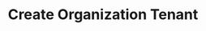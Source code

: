 ---
openapi: firework-v2-openapi post /firework/v2/organizations/{organization_id}/tenants
title: Create Organization Tenant
---